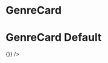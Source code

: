 
<Meta title="Components|GenreCard" component={GenreCard} />

# GenreCard

<Props of={GenreCard} />

# GenreCard Default

<Preview>
    <div />
  <Story name="GenreCard Default">
    <GenreCard
      genre="Art"
      genreLink="https://medium.com/topic/art"
      genreImg="https://cdn-images-1.medium.com/fit/c/560/360/1*H2blBoEmzkSusI_a4Bk0dg@2x.jpeg"
      genreState="defaultState"
      onClick={() => {}}
    />
  </Story>

</Preview>

<!-- # GenreCard Active

<Preview>
  <div />
  <Story name="GenreCard Active">
    <GenreCard
      genre="Art"
      genreLink="https://medium.com/topic/art"
      genreImg="https://cdn-images-1.medium.com/fit/c/560/360/1*H2blBoEmzkSusI_a4Bk0dg@2x.jpeg"
      genreState="activeState"
      onClick={() => {}}
    />
  </Story>
</Preview> -->
